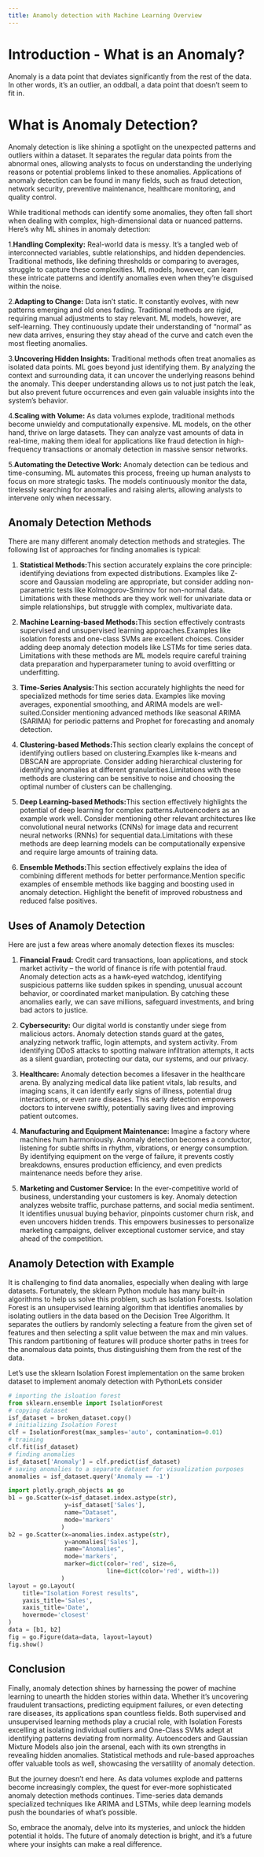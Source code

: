 ```yaml
---
title: Anamoly detection with Machine Learning Overview
---
```


# Introduction - What is an Anomaly?
Anomaly is a data point that deviates significantly from the rest of the data. In other words, it's an outlier, an oddball, a data point that doesn't seem to fit in.

# What is Anomaly Detection?

Anomaly detection is like shining a spotlight on the unexpected patterns and outliers within a dataset. It separates the regular data points from the abnormal ones, allowing analysts to focus on understanding the underlying reasons or potential problems linked to these anomalies. Applications of anomaly detection can be found in many fields, such as fraud detection, network security, preventive maintenance, healthcare monitoring, and quality control.

 While traditional methods can identify some anomalies, they often fall short when dealing with complex, high-dimensional data or nuanced patterns. Here's why ML shines in anomaly detection:

 1.**Handling Complexity:** Real-world data is messy. It's a tangled web of interconnected variables, subtle relationships, and hidden dependencies. Traditional methods, like defining thresholds or comparing to averages, struggle to capture these complexities. ML models, however, can learn these intricate patterns and identify anomalies even when they're disguised within the noise.

 2.**Adapting to Change:** Data isn't static. It constantly evolves, with new patterns emerging and old ones fading. Traditional methods are rigid, requiring manual adjustments to stay relevant. ML models, however, are self-learning. They continuously update their understanding of "normal" as new data arrives, ensuring they stay ahead of the curve and catch even the most fleeting anomalies.

 3.**Uncovering Hidden Insights:** Traditional methods often treat anomalies as isolated data points. ML goes beyond just identifying them. By analyzing the context and surrounding data, it can uncover the underlying reasons behind the anomaly. This deeper understanding allows us to not just patch the leak, but also prevent future occurrences and even gain valuable insights into the system's behavior.

 4.**Scaling with Volume:** As data volumes explode, traditional methods become unwieldy and computationally expensive. ML models, on the other hand, thrive on large datasets. They can analyze vast amounts of data in real-time, making them ideal for applications like fraud detection in high-frequency transactions or anomaly detection in massive sensor networks.

 5.**Automating the Detective Work:** Anomaly detection can be tedious and time-consuming. ML automates this process, freeing up human analysts to focus on more strategic tasks. The models continuously monitor the data, tirelessly searching for anomalies and raising alerts, allowing analysts to intervene only when necessary.

## Anomaly Detection Methods

There are many different anomaly detection methods and strategies. The following list of approaches for finding anomalies is typical:

1. **Statistical Methods:**This section accurately explains the core principle: identifying deviations from expected distributions. Examples like Z-score and Gaussian modeling are appropriate, but consider adding non-parametric tests like Kolmogorov-Smirnov for non-normal data. Limitations with these methods are they work well for univariate data or simple relationships, but struggle with complex, multivariate data.

 2. **Machine Learning-based Methods:**This section effectively contrasts supervised and unsupervised learning approaches.Examples like isolation forests and one-class SVMs are excellent choices. Consider adding deep anomaly detection models like LSTMs for time series data. Limitations with these methods are ML models require careful training data preparation and hyperparameter tuning to avoid overfitting or underfitting.

 3. **Time-Series Analysis:**This section accurately highlights the need for specialized methods for time series data. Examples like moving averages, exponential smoothing, and ARIMA models are well-suited.Consider mentioning advanced methods like seasonal ARIMA (SARIMA) for periodic patterns and Prophet for forecasting and anomaly detection.

 4. **Clustering-based Methods:**This section clearly explains the concept of identifying outliers based on clustering.Examples like k-means and DBSCAN are appropriate. Consider adding hierarchical clustering for identifying anomalies at different granularities.Limitations with these methods are clustering can be sensitive to noise and choosing the optimal number of clusters can be challenging.

 5. **Deep Learning-based Methods:**This section effectively highlights the potential of deep learning for complex patterns.Autoencoders as an example work well. Consider mentioning other relevant architectures like convolutional neural networks (CNNs) for image data and recurrent neural networks (RNNs) for sequential data.Limitations with these methods are deep learning models can be computationally expensive and require large amounts of training data.

 6. **Ensemble Methods:**This section effectively explains the idea of combining different methods for better performance.Mention specific examples of ensemble methods like bagging and boosting used in anomaly detection. Highlight the benefit of improved robustness and reduced false positives.

## Uses of Anamoly Detection

Here are just a few areas where anomaly detection flexes its muscles:

 1. **Financial Fraud:** Credit card transactions, loan applications, and stock market activity – the world of finance is rife with potential fraud. Anomaly detection acts as a hawk-eyed watchdog, identifying suspicious patterns like sudden spikes in spending, unusual account behavior, or coordinated market manipulation. By catching these anomalies early, we can save millions, safeguard investments, and bring bad actors to justice.

 2. **Cybersecurity:** Our digital world is constantly under siege from malicious actors. Anomaly detection stands guard at the gates, analyzing network traffic, login attempts, and system activity. From identifying DDoS attacks to spotting malware infiltration attempts, it acts as a silent guardian, protecting our data, our systems, and our privacy.

 3. **Healthcare:** Anomaly detection becomes a lifesaver in the healthcare arena. By analyzing medical data like patient vitals, lab results, and imaging scans, it can identify early signs of illness, potential drug interactions, or even rare diseases. This early detection empowers doctors to intervene swiftly, potentially saving lives and improving patient outcomes.

 4. **Manufacturing and Equipment Maintenance:** Imagine a factory where machines hum harmoniously. Anomaly detection becomes a conductor, listening for subtle shifts in rhythm, vibrations, or energy consumption. By identifying equipment on the verge of failure, it prevents costly breakdowns, ensures production efficiency, and even predicts maintenance needs before they arise.

 5. **Marketing and Customer Service:** In the ever-competitive world of business, understanding your customers is key. Anomaly detection analyzes website traffic, purchase patterns, and social media sentiment. It identifies unusual buying behavior, pinpoints customer churn risk, and even uncovers hidden trends. This empowers businesses to personalize marketing campaigns, deliver exceptional customer service, and stay ahead of the competition.

## Anamoly Detection with Example

It is challenging to find data anomalies, especially when dealing with large datasets. Fortunately, the sklearn Python module has many built-in algorithms to help us solve this problem, such as Isolation Forests. Isolation Forest is an unsupervised learning algorithm that identifies anomalies by isolating outliers in the data based on the Decision Tree Algorithm. It separates the outliers by randomly selecting a feature from the given set of features and then selecting a split value between the max and min values. This random partitioning of features will produce shorter paths in trees for the anomalous data points, thus distinguishing them from the rest of the data.

Let’s use the sklearn Isolation Forest implementation on the same broken dataset to implement anomaly detection with PythonLets consider 

```python
# importing the isloation forest
from sklearn.ensemble import IsolationForest
# copying dataset
isf_dataset = broken_dataset.copy()
# initializing Isolation Forest
clf = IsolationForest(max_samples='auto', contamination=0.01)
# training
clf.fit(isf_dataset)
# finding anomalies
isf_dataset['Anomaly'] = clf.predict(isf_dataset)
# saving anomalies to a separate dataset for visualization purposes
anomalies = isf_dataset.query('Anomaly == -1')

import plotly.graph_objects as go
b1 = go.Scatter(x=isf_dataset.index.astype(str),
                y=isf_dataset['Sales'],
                name="Dataset",
                mode='markers'
               )
b2 = go.Scatter(x=anomalies.index.astype(str),
                y=anomalies['Sales'],
                name="Anomalies",
                mode='markers',
                marker=dict(color='red', size=6,
                            line=dict(color='red', width=1))
               )
layout = go.Layout(
    title="Isolation Forest results",
    yaxis_title='Sales',
    xaxis_title='Date',
    hovermode='closest'
)
data = [b1, b2]
fig = go.Figure(data=data, layout=layout)
fig.show()
```

## Conclusion

Finally, anomaly detection shines by harnessing the power of machine learning to unearth the hidden stories within data. Whether it's uncovering fraudulent transactions, predicting equipment failures, or even detecting rare diseases, its applications span countless fields. Both supervised and unsupervised learning methods play a crucial role, with Isolation Forests excelling at isolating individual outliers and One-Class SVMs adept at identifying patterns deviating from normality. Autoencoders and Gaussian Mixture Models also join the arsenal, each with its own strengths in revealing hidden anomalies. Statistical methods and rule-based approaches offer valuable tools as well, showcasing the versatility of anomaly detection.

 But the journey doesn't end here. As data volumes explode and patterns become increasingly complex, the quest for ever-more sophisticated anomaly detection methods continues. Time-series data demands specialized techniques like ARIMA and LSTMs, while deep learning models push the boundaries of what's possible.

 So, embrace the anomaly, delve into its mysteries, and unlock the hidden potential it holds. The future of anomaly detection is bright, and it's a future where your insights can make a real difference.